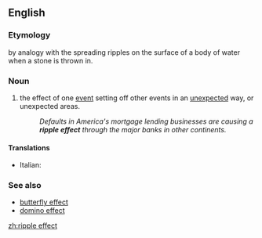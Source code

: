 ==English==

===Etymology===
by analogy with the spreading ripples on the surface of a body of water when a stone is thrown in.

===Noun===
{{en-noun|head=[[ripple]] [[effect]]}}

# the effect of one [[event]] setting off other events in an [[unexpected]] way, or unexpected areas.
#:''Defaults in America's mortgage lending businesses are causing a '''ripple effect''' through the major banks in other continents.''

====Translations====
{{trans-top}}
* Italian: {{t-|it|effetto onda|m}}
{{trans-mid}}
{{trans-bottom}}

===See also===
*[[butterfly effect]]
*[[domino effect]]

[[zh:ripple effect]]